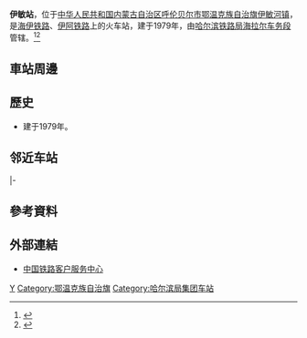 {{Not|伊敏索木站}}
{{Infobox China railway station
|车站名称 = 伊敏站
|图片 = 
|图片介绍 = 
|其他名称 = 
|车站拼音 = Yimin
|英文名称 = Yimin Railway Station
|车站代码 = 57991<ref>{{cite book|title=中华人民共和国铁路车站代码（GB/T 10302-2010）|publisher=中国标准出版社|year=2010|isbn=155066140495|ignore-isbn-error=true|pages=44}}</ref>
|电报码 = YMX<ref>{{cite book|author=铁道部电子计算技术中心, 铁道部运输局|title=铁路车站站名代码表：TMIS使用|publisher=中国铁道出版社|location=北京|year=1998|isbn=9787113030995|pages=144}}</ref><ref>{{cite book|author=[[中华人民共和国铁道部|中华人民共和国铁道部]]|title=铁路电报站名略号（2012）|publisher=中国铁道出版社|location=北京|year=2012|unified=15113·3468|pages=156}}</ref>
|拼音码 = YMI
|车站类型 = 
|技术性质 = 
|业务性质 = 
|始建时间 = 
|开通运营 = 
|车站位置 = [[内蒙古自治区|内蒙古自治区]][[呼伦贝尔市|呼伦贝尔市]][[鄂温克族自治旗|鄂温克族自治旗]][[伊敏河镇|伊敏河镇]]
|坐标 = {{coord|48.648643|N|119.781540|E|display=inline,title}}
|归属 = [[哈尔滨铁路局|哈尔滨铁路局]][[海拉尔车务段|海拉尔车务段]]
|线路 = [[海伊铁路|海伊铁路]]、[[伊阿铁路|伊阿铁路]]
|车站等级 = [[四等站_(中铁)|四等站]]
|使用状态 = 使用中
|月台数目 = 
|股道数目 = 
}}
'''伊敏站'''，位于[[中华人民共和国|中华人民共和国]][[内蒙古自治区|内蒙古自治区]][[呼伦贝尔市|呼伦贝尔市]][[鄂温克族自治旗|鄂温克族自治旗]][[伊敏河镇|伊敏河镇]]，是[[海伊铁路|海伊铁路]]、[[伊阿铁路|伊阿铁路]]上的火车站，建于1979年，由[[哈尔滨铁路局|哈尔滨铁路局]][[海拉尔车务段|海拉尔车务段]]管辖。<ref>{{Cite web |url=http://search.huochepiao.com/huochezhan/jieshao/4286.htm |title=伊敏火车站介绍 |accessdate=2016-12-19 |archive-date=2016-12-19 |archive-url=https://archive.is/20161219140221/http://search.huochepiao.com/huochezhan/jieshao/4286.htm |dead-url=no }}</ref><ref>{{cite news|url=http://society.people.com.cn/GB/8217/237104/237205/17100352.html|title=煤都伊敏雪茫茫 －40℃坚守铁路运行安全|publisher=[[人民网|人民网]]|date=2012-02-13|accessdate=2016-12-19|archive-url=https://web.archive.org/web/20180930160753/http://society.people.com.cn/GB/8217/237104/237205/17100352.html|archive-date=2018-09-30|dead-url=yes}}</ref>
==車站周邊==
==歷史==
* 建于1979年。

==邻近车站==
{{start rail box|[[File:China_Railways.svg|16px]] [[中国铁路|中国铁路]]}}
{{terminus}}
{{s-line|[[海伊铁路|海伊铁路]]<br />{{0}}{{0}} {{0}}{{0}}{{0}}{{0}} 伊敏站 34km →}}
{{s-inop|[[西索木站|西索木站]]<br /><s>''[[孟根站|孟根站]]''</s>(已撤销)|{{站|海拉尔东}}方向}}
|-
{{s-inop|[[伊敏索木站|伊敏索木站]]|{{站|阿尔山}}方向}}
{{s-line|[[伊阿铁路|伊阿铁路]]<br />← 23km 伊敏站 {{0}}{{0}}{{0}}{{0}} {{0}}{{0}}}}
{{terminus}}
{{end box}}

==參考資料==
{{reflist}}

==外部連結==
* [http://www.12306.cn/mormhweb/ 中国铁路客户服务中心]{{Wayback|url=http://www.12306.cn/mormhweb/ |date=20180205163941 }}

{{China-rail-stub}}
{{海伊铁路}}
{{伊阿铁路}}
[[Category:呼伦贝尔市铁路车站|Y]]
[[Category:鄂温克族自治旗|Category:鄂温克族自治旗]]
[[Category:哈尔滨局集团车站|Category:哈尔滨局集团车站]]